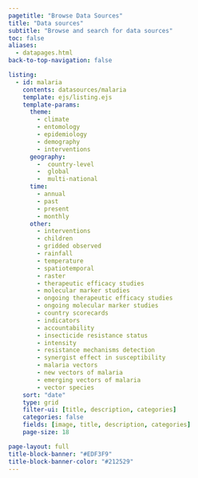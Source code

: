 ```yaml
---
pagetitle: "Browse Data Sources"
title: "Data sources"
subtitle: "Browse and search for data sources"
toc: false
aliases:
  - datapages.html
back-to-top-navigation: false

listing: 
  - id: malaria
    contents: datasources/malaria
    template: ejs/listing.ejs
    template-params:
      theme:
        - climate
        - entomology
        - epidemiology
        - demography
        - interventions
      geography:
        -  country-level
        -  global
        -  multi-national
      time:
        - annual
        - past
        - present
        - monthly
      other:
        - interventions
        - children
        - gridded observed
        - rainfall
        - temperature
        - spatiotemporal
        - raster
        - therapeutic efficacy studies
        - molecular marker studies
        - ongoing therapeutic efficacy studies
        - ongoing molecular marker studies
        - country scorecards
        - indicators
        - accountability
        - insecticide resistance status
        - intensity
        - resistance mechanisms detection
        - synergist effect in susceptibility
        - malaria vectors
        - new vectors of malaria
        - emerging vectors of malaria
        - vector species    
    sort: "date"
    type: grid
    filter-ui: [title, description, categories]
    categories: false
    fields: [image, title, description, categories]
    page-size: 18

page-layout: full
title-block-banner: "#EDF3F9"
title-block-banner-color: "#212529"
---
```





